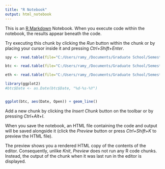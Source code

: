 ---
title: "R Notebook"
output: html_notebook
---

This is an [R Markdown](http://rmarkdown.rstudio.com) Notebook. When you execute code within the notebook, the results appear beneath the code. 

Try executing this chunk by clicking the *Run* button within the chunk or by placing your cursor inside it and pressing *Ctrl+Shift+Enter*. 

```{r}

spy <- read.table(file="C:/Users/ramy_/Documents/Graduate School/Semester 2/Exploratory Data Analysis and Visualization/final_project/SPY.csv", header=TRUE, sep=",")

btc <- read.table(file="C:/Users/ramy_/Documents/Graduate School/Semester 2/Exploratory Data Analysis and Visualization/final_project/btc.csv", header=TRUE, sep=",")

eth <- read.table(file="C:/Users/ramy_/Documents/Graduate School/Semester 2/Exploratory Data Analysis and Visualization/final_project/eth.csv", header=TRUE, sep=",")


```



```{r}

library(ggplot2)
#btc$Date <- as.Date(btc$Date, "%d-%s-%Y")


ggplot(btc, aes(Date, Open)) + geom_line()


```


Add a new chunk by clicking the *Insert Chunk* button on the toolbar or by pressing *Ctrl+Alt+I*.

When you save the notebook, an HTML file containing the code and output will be saved alongside it (click the *Preview* button or press *Ctrl+Shift+K* to preview the HTML file).

The preview shows you a rendered HTML copy of the contents of the editor. Consequently, unlike *Knit*, *Preview* does not run any R code chunks. Instead, the output of the chunk when it was last run in the editor is displayed.
